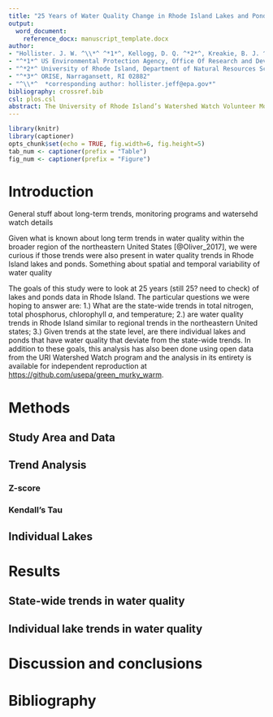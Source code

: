 ```yaml
---
title: "25 Years of Water Quality Change in Rhode Island Lakes and Ponds"
output: 
  word_document:
    reference_docx: manuscript_template.docx   
author:
- "Hollister. J. W. ^\\*^ ^*1*^, Kellogg, D. Q. ^*2*^, Kreakie, B. J. ^*1*^, Shivers, S. ^*3*^, Herron, E. ^*2*^, Green, L. ^*2*^, Gold, A ^*2*^"
- "^*1*^ US Environmental Protection Agency, Office Of Research and Development, Atlantic Ecology Division, Narragansett, RI 02882"
- "^*2*^ University of Rhode Island, Department of Natural Resources Science, Kingston, RI 02881"
- "^*3*^ ORISE, Narragansett, RI 02882"
- "^\\*^  *corresponding author: hollister.jeff@epa.gov*"
bibliography: crossref.bib
csl: plos.csl
abstract: The University of Rhode Island’s Watershed Watch Volunteer Monitoring Program has been collecting water quality data on dozens of Rhode Island lakes and ponds for over 25 years, allowing us to explore long-term trends in common water quality parameters.  Not all lakes and ponds in the study area were sampled across the full time period and lakes were often added in geographic clusters (e.g. in urbanized northern Rhode Island).  Not unlike how long-term temperature records are analyzed, we centered and scaled (i.e., the z-score) water quality measurements on a per-station basis. This provides a robust and commonly scaled measurement to explore this data for long-term trends.  State-wide aggregation shows increasing temperature, chlorophyll *a*, and total nitrogen. Interestingly, total phosphorus is showing a decline, perhaps reflecting the management focus on phosphorus reductions.  While yearly trends are useful, they do mask month-to-month variability differences across sites.  Additionally, while most sites track the yearly trend in decreasing water quality, there are bright spots with some sites improving over the 25 years. Contrary to previously reported analyses that show relatively stable water quality at the regional scale, our analysis shows that long-term water quality trends within Rhode Island show some parameters improving while others are in decline.  Importantly, this analysis also points out the incredible value and importance of data from long-term monitoring programs, like Watershed Watch, for identifying trends in environmental condition. 
---
```



```r
library(knitr)
library(captioner)
opts_chunk$set(echo = TRUE, fig.width=6, fig.height=5)
tab_num <- captioner(prefix = "Table")
fig_num <- captioner(prefix = "Figure")

```

# Introduction

General stuff about long-term trends, monitoring programs and watersehd watch details

Given what is known about long term trends in water quality within the broader region of the northeastern United States [@Oliver_2017], we were curious if those trends were also present in water quality trends in Rhode Island lakes and ponds.  Something about spatial and temporal variability of water quality

The goals of this study were to look at 25 years (still 25? need to check) of lakes and ponds data in Rhode Island.  The particular questions we were hoping to answer are: 1.) What are the state-wide trends in total nitrogen, total phosphorus, chlorophyll *a*, and temperature; 2.) are water quality trends in Rhode Island similar to regional trends in the northeastern United states; 3.) Given trends at the state level, are there individual lakes and ponds that have water quality that deviate from the state-wide trends.  In addition to these goals, this analysis has also been done using open data from the URI Watershed Watch program and the analysis in its entirety is available for independent reproduction at <https://github.com/usepa/green_murky_warm>.       

# Methods

## Study Area and Data

## Trend Analysis

### Z-score

### Kendall's Tau

## Individual Lakes

# Results

## State-wide trends in water quality

## Individual lake trends in water quality

# Discussion and conclusions

# Bibliography
